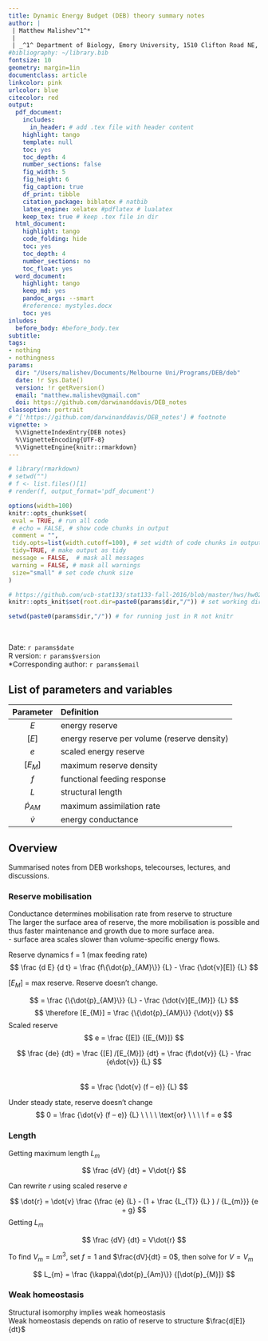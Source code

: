 ```yaml
---
title: Dynamic Energy Budget (DEB) theory summary notes
author: |
 | Matthew Malishev^1^*  
 |
 | _^1^ Department of Biology, Emory University, 1510 Clifton Road NE, Atlanta, GA, USA, 30322_
#bibliography: ~/library.bib
fontsize: 10
geometry: margin=1in
documentclass: article
linkcolor: pink
urlcolor: blue
citecolor: red
output:
  pdf_document:
    includes:
      in_header: # add .tex file with header content
    highlight: tango
    template: null
    toc: yes
    toc_depth: 4
    number_sections: false
    fig_width: 5
    fig_height: 6
    fig_caption: true
    df_print: tibble 
    citation_package: biblatex # natbib
    latex_engine: xelatex #pdflatex # lualatex
    keep_tex: true # keep .tex file in dir 
  html_document:
    highlight: tango
    code_folding: hide
    toc: yes
    toc_depth: 4
    number_sections: no
    toc_float: yes
  word_document:
    highlight: tango
    keep_md: yes
    pandoc_args: --smart
    #reference: mystyles.docx
    toc: yes
inludes:
  before_body: #before_body.tex
subtitle: 
tags:
- nothing
- nothingness
params: 
  dir: "/Users/malishev/Documents/Melbourne Uni/Programs/DEB/deb"
  date: !r Sys.Date()
  version: !r getRversion()
  email: "matthew.malishev@gmail.com"
  doi: https://github.com/darwinanddavis/DEB_notes
classoption: portrait
# ^['https://github.com/darwinanddavis/DEB_notes'] # footnote
vignette: >
  %\VignetteIndexEntry{DEB notes}
  %\VignetteEncoding{UTF-8}
  %\VignetteEngine{knitr::rmarkdown}
---
```


<script type="text/x-mathjax-config">
  MathJax.Hub.Config({ TeX: { equationNumbers: {autoNumber: "all"} } });
</script>

```r
# library(rmarkdown)
# setwd("")
# f <- list.files()[1]
# render(f, output_format='pdf_document')
```

```r
options(width=100)
knitr::opts_chunk$set(
 eval = TRUE, # run all code
 # echo = FALSE, # show code chunks in output 
 comment = "",
 tidy.opts=list(width.cutoff=100), # set width of code chunks in output
 tidy=TRUE, # make output as tidy
 message = FALSE,  # mask all messages
 warning = FALSE, # mask all warnings 
 size="small" # set code chunk size
)

# https://github.com/ucb-stat133/stat133-fall-2016/blob/master/hws/hw02-tables-ggplot.Rmd
knitr::opts_knit$set(root.dir=paste0(params$dir,"/")) # set working dir

setwd(paste0(params$dir,"/")) # for running just in R not knitr
```

\  

Date: `r params$date`  
R version: `r params$version`  
*Corresponding author: `r params$email`  

\newpage  

## List of parameters and variables  

|Parameter|Definition|  
|:------:|:------|  
| $E$ | energy reserve |  
| $[E]$ | energy reserve per volume (reserve density) |  
| $e$ | scaled energy reserve |
| $[E_M]$ | maximum reserve density |    
| $f$ | functional feeding response |  
| $L$ | structural length |   
| $\dot{p}_{AM}$ | maximum assimilation rate |  
| $\dot{v}$ | energy conductance |     


\newpage  

## Overview   

Summarised notes from DEB workshops, telecourses, lectures, and discussions.  

### Reserve mobilisation  
Conductance determines mobilisation rate from reserve to structure  
The larger the surface area of reserve, the more mobilisation is possible and thus faster maintenance and growth due to more surface area.  
- surface area scales slower than volume-specific energy flows.     

Reserve dynamics
f = 1 (max feeding rate)  
$$
\frac
  {d E}
  {d t}  
  = \frac
  {f\{\dot{p}_{AM}\}}
  {L}  
  - \frac  
  {\dot{v}[E]}  
  {L}   
$$

$[E_{M}]$ = max reserve. Reserve doesn’t change.

$$
= \frac
  {\{\dot{p}_{AM}\}}
  {L} - 
  \frac
  {\dot{v}[E_{M}]}
  {L}    
$$
$$
\therefore 
[E_{M}]
= \frac
  {\{\dot{p}_{AM}\}}
  {\dot{v}}
$$
Scaled reserve
$$
e =
\frac
{[E]}
{[E_{M}]}  
$$

$$
\frac
{de}
{dt}
= \frac
{[E] /[E_{M}]}
{dt} 
= \frac
{f\dot{v}}
{L}  - 
\frac
{e\dot{v}}
{L}     
$$  
$$
= \frac
{\dot{v} (f – e)}
{L} 
$$

Under steady state, reserve doesn’t change   
$$
0 =
\frac
{\dot{v} (f – e)}
{L}
\ \ \ \
\text{or}
\ \ \ \ f = e
$$

### Length  
  
Getting maximum length $L_{m}$      

$$
\frac
{dV}
{dt}
= V\dot{r}  
$$

Can rewrite $r$ using scaled reserve $e$

$$
\dot{r} = 
\dot{v}
\frac
{\frac
{e}
{L} - 
(1 + \frac
{L_{T}} 
{L}
) /
{L_{m}}}
{e + g}
$$
Getting $L_{m}$    

$$
\frac
{dV}
{dt} = 
V\dot{r}
$$

To find $V_{m} = Lm^{3}$, set $f = 1$ and $\frac{dV}{dt} = 0$, then solve for $V = V_{m}$    
  
$$
L_{m}
=
\frac
{\kappa\{\dot{p}_{Am}\}}
{[\dot{p}_{M}]}
$$
  
### Weak homeostasis  
Structural isomorphy implies weak homeostasis  
Weak homeostasis depends on ratio of reserve to structure $\frac{d[E]}{dt}$  





